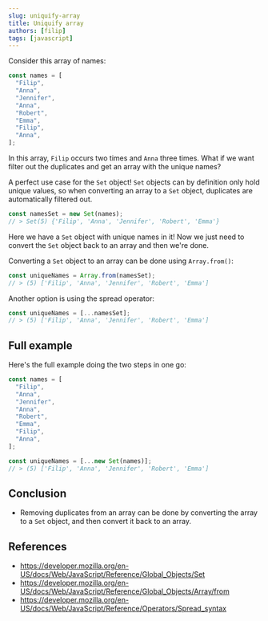 ```yaml
---
slug: uniquify-array
title: Uniquify array
authors: [filip]
tags: [javascript]
---
```


Consider this array of names:

```js
const names = [
  "Filip",
  "Anna",
  "Jennifer",
  "Anna",
  "Robert",
  "Emma",
  "Filip",
  "Anna",
];
```

In this array, `Filip` occurs two times and `Anna` three times. What if we want filter out the duplicates and get an array with the unique names?

<!-- truncate -->

A perfect use case for the `Set` object! `Set` objects can by definition only hold unique values, so when converting an array to a `Set` object, duplicates are automatically filtered out.

```js
const namesSet = new Set(names);
// > Set(5) {'Filip', 'Anna', 'Jennifer', 'Robert', 'Emma'}
```

Here we have a `Set` object with unique names in it! Now we just need to convert the `Set` object back to an array and then we're done.

Converting a `Set` object to an array can be done using `Array.from()`:

```js
const uniqueNames = Array.from(namesSet);
// > (5) ['Filip', 'Anna', 'Jennifer', 'Robert', 'Emma']
```

Another option is using the spread operator:

```js
const uniqueNames = [...namesSet];
// > (5) ['Filip', 'Anna', 'Jennifer', 'Robert', 'Emma']
```

## Full example

Here's the full example doing the two steps in one go:

```js
const names = [
  "Filip",
  "Anna",
  "Jennifer",
  "Anna",
  "Robert",
  "Emma",
  "Filip",
  "Anna",
];

const uniqueNames = [...new Set(names)];
// > (5) ['Filip', 'Anna', 'Jennifer', 'Robert', 'Emma']
```

## Conclusion

- Removing duplicates from an array can be done by converting the array to a `Set` object, and then convert it back to an array.

## References

- https://developer.mozilla.org/en-US/docs/Web/JavaScript/Reference/Global_Objects/Set
- https://developer.mozilla.org/en-US/docs/Web/JavaScript/Reference/Global_Objects/Array/from
- https://developer.mozilla.org/en-US/docs/Web/JavaScript/Reference/Operators/Spread_syntax
